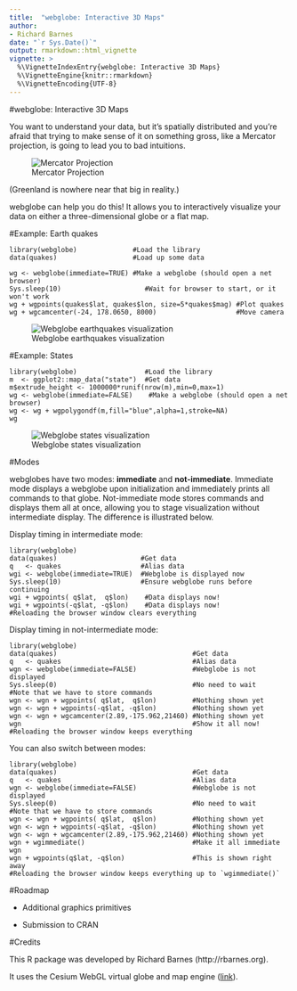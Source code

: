 ```yaml
---
title:  "webglobe: Interactive 3D Maps"
author:
- Richard Barnes
date: "`r Sys.Date()`"
output: rmarkdown::html_vignette
vignette: >
  %\VignetteIndexEntry{webglobe: Interactive 3D Maps}
  %\VignetteEngine{knitr::rmarkdown}
  %\VignetteEncoding{UTF-8}
---
```


#webglobe: Interactive 3D Maps

You want to understand your data, but it's spatially distributed and you're
afraid that trying to make sense of it on something gross, like a Mercator
projection, is going to lead you to bad intuitions.

![Mercator Projection](mercator.png)

(Greenland is nowhere near that big in reality.)

webglobe can help you do this! It allows you to interactively visualize your
data on either a three-dimensional globe or a flat map.

#Example: Earth quakes

    library(webglobe)              #Load the library
    data(quakes)                   #Load up some data

    wg <- webglobe(immediate=TRUE) #Make a webglobe (should open a net browser)
    Sys.sleep(10)                     #Wait for browser to start, or it won't work
    wg + wgpoints(quakes$lat, quakes$lon, size=5*quakes$mag) #Plot quakes
    wg + wgcamcenter(-24, 178.0650, 8000)                    #Move camera

![Webglobe earthquakes visualization](webglobe_quakes.png)

#Example: States

    library(webglobe)                 #Load the library
    m  <- ggplot2::map_data("state")  #Get data
    m$extrude_height <- 1000000*runif(nrow(m),min=0,max=1)
    wg <- webglobe(immediate=FALSE)    #Make a webglobe (should open a net browser)
    wg <- wg + wgpolygondf(m,fill="blue",alpha=1,stroke=NA)
    wg

![Webglobe states visualization](webglobe_states.png)



#Modes

webglobes have two modes: **immediate** and **not-immediate**. Immediate mode
displays a webglobe upon initialization and immediately prints all commands to
that globe. Not-immediate mode stores commands and displays them all at once,
allowing you to stage visualization without intermediate display. The difference
is illustrated below.

Display timing in intermediate mode:

    library(webglobe)
    data(quakes)                     #Get data
    q   <- quakes                    #Alias data
    wgi <- webglobe(immediate=TRUE)  #Webglobe is displayed now
    Sys.sleep(10)                    #Ensure webglobe runs before continuing
    wgi + wgpoints( q$lat,  q$lon)    #Data displays now!
    wgi + wgpoints(-q$lat, -q$lon)    #Data displays now!
    #Reloading the browser window clears everything

Display timing in not-intermediate mode:

    library(webglobe)
    data(quakes)                                  #Get data
    q   <- quakes                                 #Alias data
    wgn <- webglobe(immediate=FALSE)              #Webglobe is not displayed
    Sys.sleep(0)                                  #No need to wait
    #Note that we have to store commands
    wgn <- wgn + wgpoints( q$lat,  q$lon)         #Nothing shown yet
    wgn <- wgn + wgpoints(-q$lat, -q$lon)         #Nothing shown yet
    wgn <- wgn + wgcamcenter(2.89,-175.962,21460) #Nothing shown yet
    wgn                                           #Show it all now!
    #Reloading the browser window keeps everything

You can also switch between modes:

    library(webglobe)
    data(quakes)                                  #Get data
    q   <- quakes                                 #Alias data
    wgn <- webglobe(immediate=FALSE)              #Webglobe is not displayed
    Sys.sleep(0)                                  #No need to wait
    #Note that we have to store commands
    wgn <- wgn + wgpoints( q$lat,  q$lon)         #Nothing shown yet
    wgn <- wgn + wgpoints(-q$lat, -q$lon)         #Nothing shown yet
    wgn <- wgn + wgcamcenter(2.89,-175.962,21460) #Nothing shown yet
    wgn + wgimmediate()                           #Make it all immediate
    wgn
    wgn + wgpoints(q$lat, -q$lon)                 #This is shown right away
    #Reloading the browser window keeps everything up to `wgimmediate()`



#Roadmap

* Additional graphics primitives

* Submission to CRAN



#Credits

This R package was developed by Richard Barnes (http://rbarnes.org).

It uses the Cesium WebGL virtual globe and map engine ([link](https://cesiumjs.org/)).
